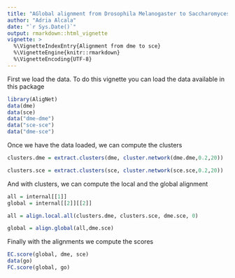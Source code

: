 ```yaml
---
title: "AGlobal alignment from Drosophila Melanogaster to Saccharomyces cerevisiae"
author: "Adria Alcala"
date: "`r Sys.Date()`"
output: rmarkdown::html_vignette
vignette: >
  %\VignetteIndexEntry{Alignment from dme to sce}
  %\VignetteEngine{knitr::rmarkdown}
  %\VignetteEncoding{UTF-8}
---
```


First we load the data. To do this vignette you can load the data available in this package
```r
library(AligNet)
data(dme)
data(sce)
data("dme-dme")
data("sce-sce")
data("dme-sce")

```

Once we have the data loaded, we can compute the clusters
```r

clusters.dme = extract.clusters(dme, cluster.network(dme.dme,0.2,20))

clusters.sce = extract.clusters(sce, cluster.network(sce.sce,0.2,20))

```

And with clusters, we can compute the local and the global alignment

```r

all = internal[[1]]
global = internal[[2]][[2]]
```

```r
all = align.local.all(clusters.dme, clusters.sce, dme.sce, 0)

global = align.global(all,dme.sce)
```


Finally with the alignments we compute the scores

```r
EC.score(global, dme, sce)
data(go)
FC.score(global, go)
```

